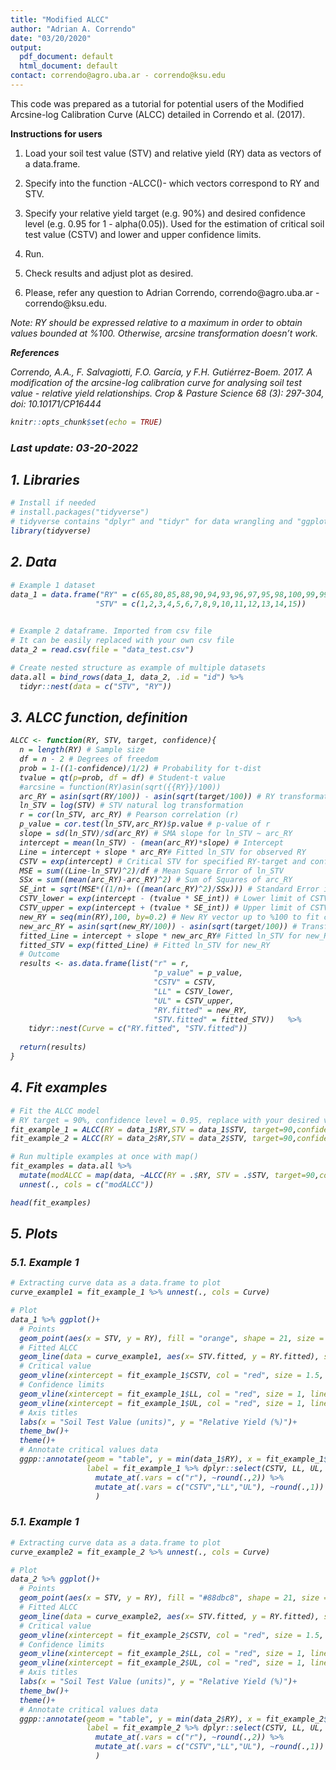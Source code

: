 ```yaml
---
title: "Modified ALCC"
author: "Adrian A. Correndo"
date: "03/20/2020"
output:
  pdf_document: default
  html_document: default
contact: correndo@agro.uba.ar - correndo@ksu.edu
---
```


This code was prepared as a tutorial for potential users of the Modified Arcsine-log Calibration Curve (ALCC) detailed in Correndo et al. (2017).

<b> Instructions for users </b> <br/>

1. Load your soil test value (STV) and relative yield (RY) data as vectors of a data.frame. <br/>

2. Specify into the function -ALCC()- which vectors correspond to RY and STV. <br/>

3. Specify your relative yield target (e.g. 90%) and desired confidence level (e.g. 0.95 for 1 - alpha(0.05)). Used for the estimation of critical soil test value (CSTV) and lower and upper confidence limits. <br/>

3. Run. <br/>

4. Check results and adjust plot as desired. <br/>

5. Please, refer any question to Adrian Correndo, correndo@agro.uba.ar - correndo@ksu.edu. <br/>


<i> Note: RY should be expressed relative to a maximum in order to obtain values bounded at %100. Otherwise, arcsine transformation doesn't work. <br/>

<b> References </b> <br/>

<i> Correndo, A.A., F. Salvagiotti, F.O. García, y F.H. Gutiérrez-Boem. 2017. A modification of the arcsine-log calibration curve for analysing soil test value - relative yield relationships. Crop & Pasture Science 68 (3): 297-304, doi: 10.10171/CP16444 </i> <br/>



```r
knitr::opts_chunk$set(echo = TRUE)

```
### Last update: 03-20-2022

## 1. Libraries
```r
# Install if needed 
# install.packages("tidyverse")
# tidyverse contains "dplyr" and "tidyr" for data wrangling and "ggplot2" for creating plots
library(tidyverse) 

```
## 2. Data
```r

# Example 1 dataset
data_1 = data.frame("RY" = c(65,80,85,88,90,94,93,96,97,95,98,100,99,99,100),
                   "STV" = c(1,2,3,4,5,6,7,8,9,10,11,12,13,14,15))
  

# Example 2 dataframe. Imported from csv file
# It can be easily replaced with your own csv file
data_2 = read.csv(file = "data_test.csv")

# Create nested structure as example of multiple datasets
data.all = bind_rows(data_1, data_2, .id = "id") %>% 
  tidyr::nest(data = c("STV", "RY"))


```

## 3. ALCC function, definition
```r

ALCC <- function(RY, STV, target, confidence){
  n = length(RY) # Sample size
  df = n - 2 # Degrees of freedom
  prob = 1-((1-confidence)/1/2) # Probability for t-dist
  tvalue = qt(p=prob, df = df) # Student-t value
  #arcsine = function(RY)asin(sqrt({{RY}}/100))
  arc_RY = asin(sqrt(RY/100)) - asin(sqrt(target/100)) # RY transformation (centered to target)
  ln_STV = log(STV) # STV natural log transformation
  r = cor(ln_STV, arc_RY) # Pearson correlation (r)
  p_value = cor.test(ln_STV,arc_RY)$p.value # p-value of r
  slope = sd(ln_STV)/sd(arc_RY) # SMA slope for ln_STV ~ arc_RY
  intercept = mean(ln_STV) - (mean(arc_RY)*slope) # Intercept
  Line = intercept + slope * arc_RY# Fitted ln_STV for observed RY
  CSTV = exp(intercept) # Critical STV for specified RY-target and confidence (1-alpha)
  MSE = sum((Line-ln_STV)^2)/df # Mean Square Error of ln_STV
  SSx = sum((mean(arc_RY)-arc_RY)^2) # Sum of Squares of arc_RY
  SE_int = sqrt(MSE*((1/n)+ ((mean(arc_RY)^2)/SSx))) # Standard Error intercept
  CSTV_lower = exp(intercept - (tvalue * SE_int)) # Lower limit of CSTV
  CSTV_upper = exp(intercept + (tvalue * SE_int)) # Upper limit of CSTV
  new_RY = seq(min(RY),100, by=0.2) # New RY vector up to %100 to fit curve
  new_arc_RY = asin(sqrt(new_RY/100)) - asin(sqrt(target/100)) # Transforming new_RY vector
  fitted_Line = intercept + slope * new_arc_RY# Fitted ln_STV for new_RY
  fitted_STV = exp(fitted_Line) # Fitted ln_STV for new_RY
  # Outcome
  results <- as.data.frame(list("r" = r,
                                "p_value" = p_value,
                                "CSTV" = CSTV,
                                "LL" = CSTV_lower,
                                "UL" = CSTV_upper,
                                "RY.fitted" = new_RY,
                                "STV.fitted" = fitted_STV))   %>% 
    tidyr::nest(Curve = c("RY.fitted", "STV.fitted")) 
                             
  return(results)
}


```

## 4. Fit examples
```r
# Fit the ALCC model
# RY target = 90%, confidence level = 0.95, replace with your desired values
fit_example_1 = ALCC(RY = data_1$RY,STV = data_1$STV, target=90,confidence = 0.95)
fit_example_2 = ALCC(RY = data_2$RY,STV = data_2$STV, target=90,confidence = 0.95)

# Run multiple examples at once with map()
fit_examples = data.all %>%
  mutate(modALCC = map(data, ~ALCC(RY = .$RY, STV = .$STV, target=90,confidence = 0.95))) %>% 
  unnest(., cols = c("modALCC"))

head(fit_examples)
```

## 5. Plots

### 5.1. Example 1
```r
# Extracting curve data as a data.frame to plot
curve_example1 = fit_example_1 %>% unnest(., cols = Curve)

# Plot
data_1 %>% ggplot()+
  # Points
  geom_point(aes(x = STV, y = RY), fill = "orange", shape = 21, size = 4, alpha = 0.75)+
  # Fitted ALCC
  geom_line(data = curve_example1, aes(x= STV.fitted, y = RY.fitted), size = 2)+
  # Critical value
  geom_vline(xintercept = fit_example_1$CSTV, col = "red", size = 1.5, linetype = "dashed")+
  # Confidence limits
  geom_vline(xintercept = fit_example_1$LL, col = "red", size = 1, linetype = "dotted")+
  geom_vline(xintercept = fit_example_1$UL, col = "red", size = 1, linetype = "dotted")+
  # Axis titles
  labs(x = "Soil Test Value (units)", y = "Relative Yield (%)")+
  theme_bw()+
  theme()+
  # Annotate critical values data
  ggpp::annotate(geom = "table", y = min(data_1$RY), x = fit_example_1$UL + 0.5, hjust= 0, vjust = 0,
                 label = fit_example_1 %>% dplyr::select(CSTV, LL, UL, r) %>% 
                   mutate_at(.vars = c("r"), ~round(.,2)) %>% 
                   mutate_at(.vars = c("CSTV","LL","UL"), ~round(.,1))
                   )

```

### 5.1. Example 1
```r
# Extracting curve data as a data.frame to plot
curve_example2 = fit_example_2 %>% unnest(., cols = Curve)

# Plot
data_2 %>% ggplot()+
  # Points
  geom_point(aes(x = STV, y = RY), fill = "#88dbc8", shape = 21, size = 4, alpha = 0.75)+
  # Fitted ALCC
  geom_line(data = curve_example2, aes(x= STV.fitted, y = RY.fitted), size = 2)+
  # Critical value
  geom_vline(xintercept = fit_example_2$CSTV, col = "red", size = 1.5, linetype = "dashed")+
  # Confidence limits
  geom_vline(xintercept = fit_example_2$LL, col = "red", size = 1, linetype = "dotted")+
  geom_vline(xintercept = fit_example_2$UL, col = "red", size = 1, linetype = "dotted")+
  # Axis titles
  labs(x = "Soil Test Value (units)", y = "Relative Yield (%)")+
  theme_bw()+
  theme()+
  # Annotate critical values data
  ggpp::annotate(geom = "table", y = min(data_2$RY), x = fit_example_2$UL + 0.5, hjust= 0, vjust = 0,
                 label = fit_example_2 %>% dplyr::select(CSTV, LL, UL, r) %>% 
                   mutate_at(.vars = c("r"), ~round(.,2)) %>% 
                   mutate_at(.vars = c("CSTV","LL","UL"), ~round(.,1))
                   )

```


